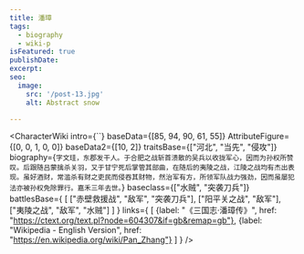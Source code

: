 ```yaml
---
title: 潘璋
tags:
  - biography
  - wiki-p
isFeatured: true
publishDate:
excerpt:
seo:
  image:
    src: '/post-13.jpg'
    alt: Abstract snow

---
```



<CharacterWiki
  intro={``}
  baseData={[85, 94, 90, 61, 55]}
  AttributeFigure={[0, 0, 1, 0, 0]}
  baseData2={[10, 2]}
  traitsBase={["河北", "当先", "侵攻"]}
  biography={`字文珪，东郡发干人。于合肥之战斩首溃散的吴兵以收拢军心，因而为孙权所赞叹。后跟随吕蒙擒杀关羽，又于甘宁死后掌管其部曲，在随后的夷陵之战，江陵之战均有杰出表现。虽好酒财，常滥杀有财之吏民而侵吞其财物，然治军有方，所领军队战力强劲，因而虽屡犯法亦被孙权免除罪行。嘉禾三年去世。`}
  baseclass={["水贼", "突袭刀兵"]}
  battlesBase={
    [
      ["赤壁救援战", "敌军", "突袭刀兵"],
      ["阳平关之战", "敌军"],
      ["夷陵之战", "敌军", "水贼"]
    ]
  }
  links={
    [
      {label: "《三国志·潘璋传》", href: "https://ctext.org/text.pl?node=604307&if=gb&remap=gb"},
      {label: "Wikipedia - English Version", href: "https://en.wikipedia.org/wiki/Pan_Zhang"}
    ]
  }
/>
